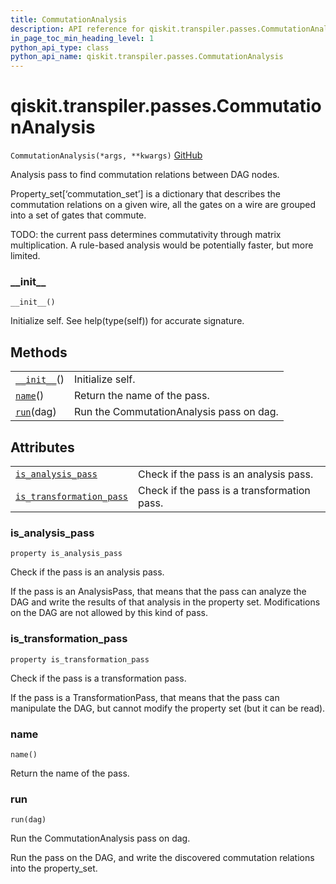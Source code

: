 ```yaml
---
title: CommutationAnalysis
description: API reference for qiskit.transpiler.passes.CommutationAnalysis
in_page_toc_min_heading_level: 1
python_api_type: class
python_api_name: qiskit.transpiler.passes.CommutationAnalysis
---
```


<span id="qiskit-transpiler-passes-commutationanalysis" />

# qiskit.transpiler.passes.CommutationAnalysis

<span id="qiskit.transpiler.passes.CommutationAnalysis" />

`CommutationAnalysis(*args, **kwargs)` [GitHub](https://github.com/qiskit/qiskit/tree/stable/0.16/qiskit/transpiler/passes/optimization/commutation_analysis.py "view source code")

Analysis pass to find commutation relations between DAG nodes.

Property\_set\[‘commutation\_set’] is a dictionary that describes the commutation relations on a given wire, all the gates on a wire are grouped into a set of gates that commute.

TODO: the current pass determines commutativity through matrix multiplication. A rule-based analysis would be potentially faster, but more limited.

### \_\_init\_\_

<span id="qiskit.transpiler.passes.CommutationAnalysis.__init__" />

`__init__()`

Initialize self. See help(type(self)) for accurate signature.

## Methods

|                                                                                                                                |                                          |
| ------------------------------------------------------------------------------------------------------------------------------ | ---------------------------------------- |
| [`__init__`](#qiskit.transpiler.passes.CommutationAnalysis.__init__ "qiskit.transpiler.passes.CommutationAnalysis.__init__")() | Initialize self.                         |
| [`name`](#qiskit.transpiler.passes.CommutationAnalysis.name "qiskit.transpiler.passes.CommutationAnalysis.name")()             | Return the name of the pass.             |
| [`run`](#qiskit.transpiler.passes.CommutationAnalysis.run "qiskit.transpiler.passes.CommutationAnalysis.run")(dag)             | Run the CommutationAnalysis pass on dag. |

## Attributes

|                                                                                                                                                                        |                                             |
| ---------------------------------------------------------------------------------------------------------------------------------------------------------------------- | ------------------------------------------- |
| [`is_analysis_pass`](#qiskit.transpiler.passes.CommutationAnalysis.is_analysis_pass "qiskit.transpiler.passes.CommutationAnalysis.is_analysis_pass")                   | Check if the pass is an analysis pass.      |
| [`is_transformation_pass`](#qiskit.transpiler.passes.CommutationAnalysis.is_transformation_pass "qiskit.transpiler.passes.CommutationAnalysis.is_transformation_pass") | Check if the pass is a transformation pass. |

### is\_analysis\_pass

<span id="qiskit.transpiler.passes.CommutationAnalysis.is_analysis_pass" />

`property is_analysis_pass`

Check if the pass is an analysis pass.

If the pass is an AnalysisPass, that means that the pass can analyze the DAG and write the results of that analysis in the property set. Modifications on the DAG are not allowed by this kind of pass.

### is\_transformation\_pass

<span id="qiskit.transpiler.passes.CommutationAnalysis.is_transformation_pass" />

`property is_transformation_pass`

Check if the pass is a transformation pass.

If the pass is a TransformationPass, that means that the pass can manipulate the DAG, but cannot modify the property set (but it can be read).

### name

<span id="qiskit.transpiler.passes.CommutationAnalysis.name" />

`name()`

Return the name of the pass.

### run

<span id="qiskit.transpiler.passes.CommutationAnalysis.run" />

`run(dag)`

Run the CommutationAnalysis pass on dag.

Run the pass on the DAG, and write the discovered commutation relations into the property\_set.

